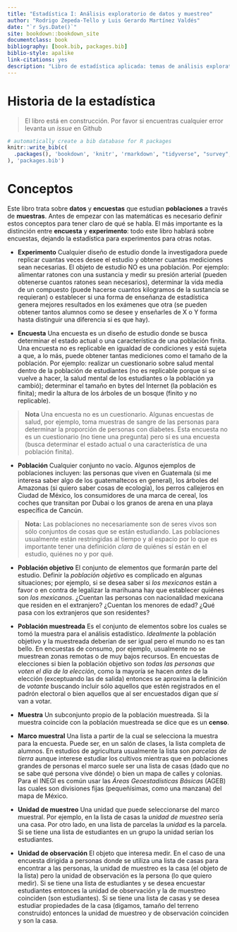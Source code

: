 ```yaml
--- 
title: "Estadística I: Análisis exploratorio de datos y muestreo"
author: "Rodrigo Zepeda-Tello y Luis Gerardo Martínez Valdés" 
date: "`r Sys.Date()`"
site: bookdown::bookdown_site
documentclass: book
bibliography: [book.bib, packages.bib]
biblio-style: apalike
link-citations: yes
description: "Libro de estadística aplicada: temas de análisis exploratorio y muestreo"
---
```


# Historia de la estadística

> El libro está en construcción. Por favor si encuentras cualquier error levanta un _issue_ en Github 


```r
# automatically create a bib database for R packages
knitr::write_bib(c(
  .packages(), 'bookdown', 'knitr', 'rmarkdown', "tidyverse", "survey","kableExtra"
), 'packages.bib')
```

# Conceptos

Este libro trata sobre **datos** y **encuestas** que estudian **poblaciones** a través de **muestras**. Antes de empezar con las matemáticas es necesario definir estos conceptos para tener claro de qué se habla. El más importante es la distinción entre **encuesta** y **experimento**: todo este libro hablará sobre encuestas, dejando la estadística para experimentos para otras notas. 

+ **Experimento** Cualquier diseño de estudio donde la investigadora puede replicar cuantas veces desee el estudio y obtener cuantas mediciones sean necesarias. El objeto de estudio NO es una población. Por ejemplo: alimentar ratones con una sustancia y medir su presión arterial (pueden obtenerse cuantos ratones sean necesarios), determinar la vida media de un compuesto (puede hacerse cuantos kilogramos de la sustancia se requieran) o establecer si una forma de enseñanza de estadística genera mejores resultados en los exámenes que otra (se pueden obtener tantos alumnos como se desee y enseñarles de X o Y forma hasta distinguir una diferencia si es que hay).

+ **Encuesta** Una encuesta es un diseño de estudio donde se busca determinar el estado actual o una característica de una población finita. Una encuesta no es replicable en igualdad de condiciones y está sujeta a que, a lo más, puede obtener tantas mediciones como el tamaño de la población. Por ejemplo: realizar un cuestionario sobre salud mental dentro de la población de estudiantes (no es replicable porque si se vuelve a hacer, la salud mental de los estudiantes o la población ya cambió); determinar el tamaño en bytes del Internet (la población es finita); medir la altura de los árboles de un bosque (finito y no replicable). 

> **Nota** Una encuesta no es un cuestionario. Algunas encuestas de salud, por ejemplo, toma muestras de sangre de las personas para determinar la proporción de personas con diabetes. Esta encuesta no es un cuestionario (no tiene una pregunta) pero sí es una encuesta (busca determinar el estado actual o una característica de una población finita). 

+ **Población** Cualquier conjunto no vacío. Algunos ejemplos de poblaciones incluyen: las personas que viven en Guatemala (si me interesa saber algo de los guatemaltecos en general), los árboles del Amazonas (si quiero saber cosas de ecología), los perros callejeros en Ciudad de México, los consumidores de una marca de cereal, los coches que transitan por Dubai o los granos de arena en una playa específica de Cancún. 

> **Nota:** Las poblaciones no necesariamente son de seres vivos son sólo conjuntos de cosas que se están estudiando. Las poblaciones usualmente están restringidas al tiempo y al espacio por lo que es importante tener una definición _clara_ de quiénes sí están en el estudio, quiénes no y por qué. 

+ **Población objetivo** El conjunto de elementos que formarán parte del estudio. Definir la _población objetivo_ es complicado en algunas situaciones; por ejemplo, si se desea saber si _los mexicanos_ están a favor o en contra de legalizar la marihuana hay que establecer quiénes son _los mexicanos_. ¿Cuentan las personas con nacionalidad mexicana que residen en el extranjero? ¿Cuentan los menores de edad? ¿Qué pasa con los extranjeros que son residentes?

+ **Población muestreada** Es el conjunto de elementos sobre los cuales se tomó la muestra para el análisis estadístico. _Idealmente_ la población objetivo y la muestreada deberían de ser igual pero el mundo no es tan bello. En encuestas de consumo, por ejemplo, usualmente no se muestrean zonas remotas o de muy bajos recursos. En encuestas de elecciones si bien la población objetivo son _todas las personas que voten el día de la elección_, como la mayoría se hacen _antes_ de la elección (exceptuando las de salida) entonces se aproxima la definición de _votante_ buscando incluir sólo aquellos que estén registrados en el padrón electoral o bien aquellos que al ser encuestados digan que _sí_ van a votar.

+ **Muestra** Un subconjunto propio de la población muestreada. Si la muestra coincide con la población muestreada se dice que es un **censo**. 

+ **Marco muestral** Una lista a partir de la cual se selecciona la muestra para la encuesta. Puede ser, en un salón de clases, la lista completa de alumnos. En estudios de agricultura usualmente la lista son _parcelas de tierra_ aunque interese estudiar los cultivos mientras que en poblaciones grandes de personas el marco suele ser una lista de casas (dado que no se sabe qué persona vive dónde) o bien un mapa de calles y colonias. Para el INEGI es común usar las _Áreas Geoestadísticas Básicas_ (AGEB) las cuales son divisiones fijas (pequeñísimas, como una manzana) del mapa de México. 

+ **Unidad de muestreo** Una unidad que puede seleccionarse del marco muestral. Por ejemplo, en la lista de casas la _unidad de muestreo_ sería una casa. Por otro lado, en una lista de parcelas la _unidad_ es la parcela. Si se tiene una lista de estudiantes en un grupo la unidad serían los estudiantes. 

+ **Unidad de observación** El objeto que interesa medir. En el caso de una encuesta dirigida a personas donde se utiliza una lista de casas para encontrar a las personas, la unidad de muestreo es la casa (el objeto de la lista) pero la unidad de observación es la persona (lo que quiero medir). Si se tiene una lista de estudiantes y se desea encuestar estudiantes entonces la unidad de observación y la de muestreo coinciden (son estudiantes). Si se tiene una lista de casas y se desea estudiar propiedades de la casa (digamos, tamaño del terreno construido) entonces la unidad de muestreo y de observación coinciden y son la casa. 



